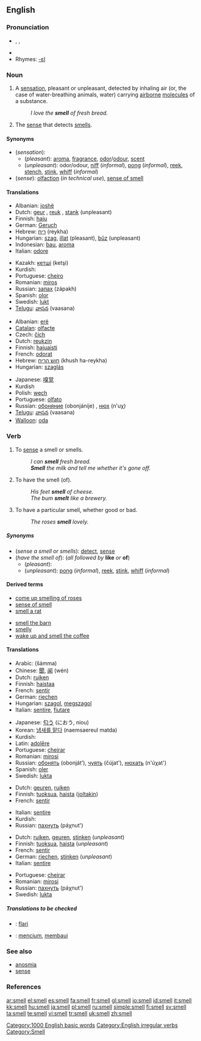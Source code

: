 ==English==

===Pronunciation===
*{{AHD|smĕl}}, {{IPA|/smɛl/}}, {{SAMPA|/smEl/}}
*{{audio|en-us-smell.ogg|Audio (US)}}
*Rhymes: [[Rhymes:English:-ɛl|-ɛl]]

===Noun===
{{en-noun|s|-}}

# A [[sensation]], pleasant or unpleasant, detected by inhaling air (or, the case of water-breathing animals, water) carrying [[airborne]] [[molecule]]s of a substance.
#: ''I love the '''smell''' of fresh bread.''
# {{physiology}} The [[sense]] that detects [[smell]]s.

====Synonyms====
*(''sensation''):
**(''pleasant''): [[aroma]], [[fragrance]], [[odor]]/[[odour]], [[scent]]
**(''unpleasant''): odor/odour, [[niff]] (''informal''), [[pong]] (''informal''), [[reek]], [[stench]], [[stink]], [[whiff]] (''informal'')
*(''sense''): [[olfaction]] (''in technical use''), [[sense of smell]]

====Translations====
{{trans-top|sensation}}
*Albanian: [[joshë]]
*Dutch: [[geur]] {{m}}, [[reuk]] {{m}}, [[stank]] {{m}} (unpleasant)
*Finnish: [[haju]]
*German: [[Geruch]] {{m}}
*Hebrew: [[ריח]] (reykha) {{m}}
*Hungarian: [[szag]], [[illat]] (pleasant), [[bűz]] (unpleasant)
*Indonesian: [[bau]], [[aroma]]
*Italian: [[odore#Italian|odore]]
{{trans-mid}}
*Kazakh: [[кетшi]] (ketşi)
*Kurdish: {{KUchar|[[بۆن]]}}
*Portuguese: [[cheiro]] {{m}}
*Romanian: [[miros]] {{n}}
*Russian: [[запах]] (zápakh) {{m}}
*Spanish: [[olor]] {{m}}
*Swedish: [[lukt]] {{c}}
*[[Telugu]]: [[వాసన]] (vaasana)
{{trans-bottom}}

{{trans-top|sense}}
*Albanian: [[erë]]
*[[Catalan]]: [[olfacte]]
*Czech: [[čich]] {{m}}
*Dutch: [[reukzin]] {{m}}
*Finnish: [[hajuaisti]]
*French: [[odorat]] {{m}}
*Hebrew: [[חוש הריח]] (khush ha-reykha) {{m}}
*Hungarian: [[szaglás]]
{{trans-mid}}
*Japanese: [[嗅覚]]
*Kurdish {{KUchar|[[بۆن]]}}
*Polish: [[węch]]
*Portuguese: [[olfato]] {{m}}
*Russian: [[обоняние]] (obonjánije) {{n}}, [[нюх]] (n'uχ)
*[[Telugu]]: [[వాసన]] (vaasana)
*[[Walloon]]: [[oda#Walloon|oda]]
{{trans-bottom}}

===Verb===
{{en-verb|smells|smelling|'''[[smelled]]''' ''or'' '''[[smelt]]'''}}

# {{transitive}} To [[sense]] a smell or smells.
#: ''I can '''smell''' fresh bread.''
#: '''''Smell''' the milk and tell me whether it's gone off.''
# {{context|transitive|followed by '''like''' ''or'' '''of'''}} To have the smell (of).
#: ''His feet '''smell''' of cheese.''
#: ''The bum '''smelt''' like a brewery.'' <!-- Is 'smelt' only used negatively?-->
# {{intransitive}} To have a particular smell, whether good or bad.
#: ''The roses '''smell''' lovely.''

=====Synonyms=====
*(''sense a smell or smells''): [[detect]], [[sense]]
*(''have the smell of''): (''all followed by'' '''like''' ''or'' '''of''')
**(''pleasant''):
**(''unpleasant''): [[pong]] (''informal''), [[reek]], [[stink]], [[whiff]] (''informal'')

====Derived terms====
{{top2}}
*[[come up smelling of roses]]
*[[sense of smell]]
*[[smell a rat]]
{{mid2}}
*[[smell the barn]]
*[[smelly]]
*[[wake up and smell the coffee]]
{{bottom2}}

====Translations====
{{trans-top|sense a smell or smells}}
*Arabic: {{ARchar|[[شم]]}} (šámma)
*Chinese: [[聞]], [[闻]] (wén)
*Dutch: [[ruiken]]
*Finnish: [[haistaa]]
*French: [[sentir]]
*German: [[riechen]]
*Hungarian: [[szagol]], [[megszagol]]
*Italian: [[sentire]], [[fiutare]]
{{trans-mid}}
*Japanese: [[匂う]] (におう, niou)
*Korean: [[냄새를 맡다]] (naemsaereul matda)
*Kurdish: {{KUchar|[[بۆنکردن]]}}
*Latin: [[adolēre]]
*Portuguese: [[cheirar]]
*Romanian: [[mirosi]]
*Russian: [[обонять]] (obonját’), [[чуять]] (čújat'), [[нюхать]] (n'úχat')
*Spanish: [[oler]]
*Swedish: [[lukta]]
{{trans-bottom}}

{{trans-top|have the smell of}}
*Dutch: [[geuren]], [[ruiken]]
*Finnish: [[tuoksua]], [[haista]] ([[joltakin]])
*French: [[sentir]]
{{trans-mid}}
*Italian: [[sentire]]
*Kurdish: {{KUchar|[[بۆن]]}}
*Russian: [[пахнуть]] (páχnut')
{{trans-bottom}}

{{trans-top|have a particular smell}}
*Dutch: [[ruiken]], [[geuren]], [[stinken]] (''unpleasant'')
*Finnish: [[tuoksua]], [[haista]] (''unpleasant'')
*French: [[sentir]]
*German: [[riechen]], [[stinken]] (''unpleasant'')
*Italian: [[sentire]]
{{trans-mid}}
*Portuguese: [[cheirar]]
*Romanian: [[mirosi]]
*Russian: [[пахнуть]] (páχnut')
*Swedish: [[lukta]]
{{trans-bottom}}

=====Translations to be checked=====
{{checktrans}}
*{{ttbc|Esperanto}}: [[flari]]
*{{ttbc|Indonesian}}: [[cium|mencium]], [[bau|membaui]]

===See also===
*[[anosmia]]
*[[sense]]

===References===
{{R:Century 1911}}
{{R:Webster 1913}}

[[Category:1000 English basic words]]
[[Category:English irregular verbs]]
[[Category:Smell]]

[[ar:smell]]
[[el:smell]]
[[es:smell]]
[[fa:smell]]
[[fr:smell]]
[[gl:smell]]
[[io:smell]]
[[id:smell]]
[[it:smell]]
[[kk:smell]]
[[hu:smell]]
[[ja:smell]]
[[pl:smell]]
[[ru:smell]]
[[simple:smell]]
[[fi:smell]]
[[sv:smell]]
[[ta:smell]]
[[te:smell]]
[[vi:smell]]
[[tr:smell]]
[[uk:smell]]
[[zh:smell]]